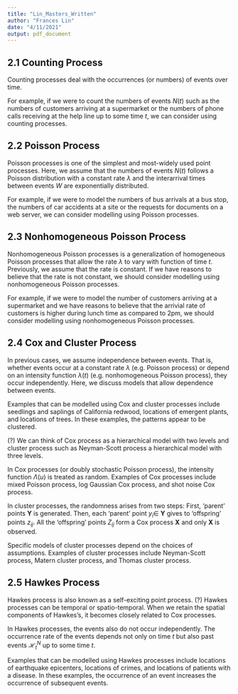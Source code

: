 ```yaml
---
title: "Lin_Masters_Written"
author: "Frances Lin"
date: "4/11/2021"
output: pdf_document
---
```


## 2.1 Counting Process

Counting processes deal with the occurrences (or numbers) of events over time.

For example, if we were to count the numbers of events $N(t)$ such as the numbers of customers arriving at a supermarket or the numbers of phone calls receiving at the help line up to some time $t$, we can consider using counting processes.




## 2.2 Poisson Process

Poisson processes is one of the simplest and most-widely used point processes. Here, we assume that the numbers of events $N(t)$ follows a Poisson distribution with a constant rate $\lambda$ and the interarrival times between events $W$ are exponentially distributed. 

For example, if we were to model the numbers of bus arrivals at a bus stop, the numbers of car accidents at a site or the requests for documents on a web server, we can consider modelling using Poisson processes.




## 2.3 Nonhomogeneous Poisson Process

Nonhomogeneous Poisson processes is a generalization of homogeneous Poisson processes that allow the rate $\lambda$ to vary with function of time $t$. Previously, we assume that the rate is constant. If we have reasons to believe that the rate is not constant, we should consider modelling using nonhomogeneous Poisson processes.

For example, if we were to model the number of customers arriving at a supermarket and we have reasons to believe that the arrivial rate of customers is higher during lunch time as compared to 2pm, we should consider modelling using nonhomogeneous Poisson processes. 




## 2.4 Cox and Cluster Process

In previous cases, we assume independence between events. That is, whether events occur at a constant rate $\lambda$ (e.g. Poisson process) or depend on an intensity function $\lambda (t)$ (e.g. nonhomogeneous Poisson process), they occur independently. Here, we discuss models that allow dependence between events. 

Examples that can be modelled using Cox and cluster processes include seedlings and saplings of California redwood, locations of emergent plants, and locations of trees. In these examples, the patterns appear to be clustered. 

(?) We can think of Cox process as a hierarchical model with two levels and cluster process such as Neyman-Scott process a hierarchical model with three levels. 

In Cox processes (or doubly stochastic Poisson process), the intensity function $\Lambda (u)$ is treated as random. Examples of Cox processes include mixed Poisson process, log Gaussian Cox process, and shot noise Cox process. 

In cluster processes, the randomness arises from two steps: First, 'parent' points **Y** is generated. Then, each 'parent' point $y_i \in$ **Y** gives to 'offspring' points $z_{ij}$. All the 'offspring' points $Z_{ij}$ form a Cox process **X** and only **X** is observed.

Specific models of cluster processes depend on the choices of assumptions. Examples of cluster processes include Neyman-Scott process, Matern cluster process, and Thomas cluster process. 




## 2.5 Hawkes Process 

Hawkes process is also known as a self-exciting point process. (?) Hawkes processes can be temporal or spatio-temporal. When we retain the spatial components of Hawkes's, it becomes closely related to Cox processes.

In Hawkes processes, the events also do not occur independently. The occurrence rate of the events depends not only on time $t$ but also past events $\mathcal{H}_{t}^{N}$ up to some time $t$. 

Examples that can be modelled using Hawkes processes include locations of earthquake epicenters, locations of crimes, and locations of patients with a disease. In these examples, the occurrence of an event increases the occurrence of subsequent events. 



